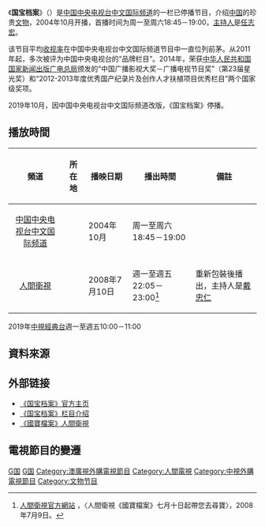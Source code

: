 {{电视节目信息框
| 颜色       =#E0FFFF
| 名称       = <span style=color:#DAA520>国宝档案</span>
| 原名       = Files of National Treasures
| 图片       = 
| 图说       = 
| 类型       = 文物介绍
| 原创       = 
| 发展       = 
| 编剧       =
| 导演       = 
| 主持       = [[任志宏|任志宏]]
| 演出       = 
| 配音       = 
| 旁白       =  [[任志宏|任志宏]]
| 字幕       =  
| 主题曲     = 
| 片头曲     = 
| 片尾曲     = 
| 作曲       = 
| 国家       = {{CHN}}
| 地区       = 
| 语言       = [[普通话|普通话]]
| 季数       = 
| 系列数     = 
| 辑数       = 
| 集数       = 
| 每集列表   = 
| 执行制片   = 
| 制片人     = 
| 监制       = 
| 副制片人   = 
| 共同制片人 = 
| 编审       = 
| 剪辑       = 
| 年份       =
| 外景       = 
| 机位       = 
| 每集长     = 10分钟（2010年12月1日之前）<br />15分钟（2010年12月1日至今）
| 频道       = [[中国中央电视台中文国际频道|中国中央电视台中文国际频道]]
| 视频制式   = 
| 音频制式   = 
| 首播国家   = {{CHN}}
| 首播地区   = 
| 制作公司   =[[中国中央电视台|中国中央电视台]]
| 影视公司   =
| 开始       = 2004年10月
| 结束 = 2019年10月
| 播出時間 = 周一至周六18:45－19:00
| 晚于       = 
| 早于       = 
| 相关剧集   = 
| 中国大陆名称 = 
| 台湾名称   = 
| 港澳名称   = 
| 马新名称   = 
| 官方网站   = http://cctv.cntv.cn/lm/guobaodangan/
| imdb_id   = 
| tv_com_id = 
}}
《'''国宝档案'''》（{{lang-en|'''Files of National Treasures'''}}）是[[中国中央电视台|中国中央电视台]][[中国中央电视台中文国际频道|中文国际频道]]的一栏已停播节目，介绍[[中国|中国]]的珍贵[[文物|文物]]，2004年10月开播，首播时间为周一至周六18:45－19:00，[[主持人|主持人]]是[[任志宏|任志宏]]。

该节目平均[[收视率|收视率]]在中国中央电视台中文国际频道节目中一直位列前茅。从2011年起，多次被评为中国中央电视台的“品牌栏目”。2014年，荣获[[中华人民共和国国家新闻出版广电总局|中华人民共和国国家新闻出版广电总局]]颁发的“中国广播影视大奖－广播电视节目奖”（第23届星光奖）和“2012-2013年度优秀国产纪录片及创作人才扶植项目优秀栏目”两个国家级奖项。

2019年10月，因中国中央电视台中文国际频道改版，《国宝档案》停播。

==播放時間==
{| class="wikitable" 
|- 
!頻道||所在地||播映日期||播出時間||備註
|-
|<center>[[中国中央电视台中文国际频道|中国中央电视台中文国际频道]]||<center>{{CHN}}||2004年10月 ||周一至周六18:45－19:00||
|-
|<center>[[人間衛視|人間衛視]]||<center>{{TWN}}||2008年7月10日||週一至週五22:05－23:00<ref>[http://www.bltv.tv 人間衛視官方網站] {{Wayback|url=http://www.bltv.tv/ |date=20170916140915 }}，〈人間衛視《國寶檔案》七月十日起帶您去尋寶〉，2008年7月9日。</ref>||重新包裝後播出，主持人是[[戴忠仁|戴忠仁]]
|}
2019年[[中視經典台|中視經典台]]週一至週五10:00－11:00

==資料來源==
<div class="references-small">
<references />
</div>

==外部链接==
* [http://tv.cctv.com/lm/gbda/ 《国宝档案》官方主页]{{Wayback|url=http://tv.cctv.com/lm/gbda/ |date=20161120085255 }}
* [https://web.archive.org/web/20061007180014/http://www.a.com.cn/Enterprise/Html/sqzx/2005/10/dx/1026dxcm.html 《国宝档案》栏目介绍]
* [http://www.bltv.tv/events/NationalTreasuresFiles/ 《國寶檔案》人間衛視]{{Wayback|url=http://www.bltv.tv/events/NationalTreasuresFiles/ |date=20170916140301 }}

==電視節目的變遷==
{{電視節目的變遷
|電視台 = {{CHN}} [[中国中央电视台中文国际频道|中国中央电视台中文国际频道]]
|播放檔次 = 周一至周六18:45－19:00
|節目名稱 = 國寶檔案<br />（2004年10月－）
|上一節目 = 
|下一節目 = 
}}
{{電視節目的變遷
|電視台 = {{TWN}} [[人間衛視|人間衛視]]
|播放檔次 = 每週一至週五22:05－23:00
|節目名稱 = 國寶檔案<br />（2008年7月10日－）
|上一節目 = 
|下一節目 = 
}}


[[Category:中国中央电视台中文国际频道节目|G国]]
[[Category:中国中央电视台纪录片|G国]]
[[Category:澳廣視外購電視節目|Category:澳廣視外購電視節目]]
[[Category:人間電視|Category:人間電視]]
[[Category:中視外購電視節目|Category:中視外購電視節目]]
[[Category:文物节目|Category:文物节目]]